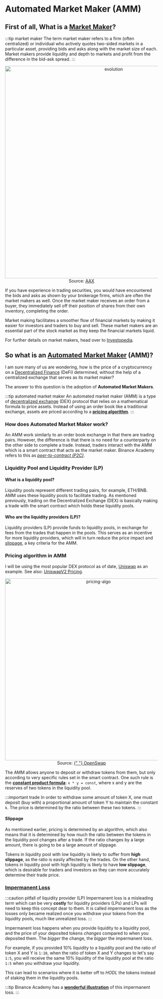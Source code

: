 # Automated Market Maker (AMM)

## First of all, What is a [Market Maker](https://www.investopedia.com/terms/m/marketmaker.asp#:~:text=The%20term%20market%20maker%20refers,in%20the%20bid%2Dask%20spread.)?

:::tip market maker
The term market maker refers to a firm (often centralized) or individual who actively quotes two-sided markets
in a particular asset, providing bids and asks along with the market size of each. Market makers provide liquidity and depth
to markets and profit from the difference in the bid-ask spread.
:::

<div align="center">
  <img
    src="/shaokiat-blog/img/web/marketmaker.jpg"
    alt="evolution"
    width="700"
  />
</div>

<div align="center" width="700" textAlign="left" style={{}}>
  Source:
  <a href="https://blog.aax.com/en/2019/04/25/market-makers/"> AAX</a>
</div>

If you have experience in trading securities, you would have encountered the bids and asks as shown by your brokerage firms,
which are often the market makers as well. Once the market maker receives an order from a buyer, they immediately sell off their
position of shares from their own inventory, completing the order.

Market making facilitates a smoother flow of financial markets by making it easier
for investors and traders to buy and sell. These market makers are an essential part of the stock market as
they keep the financial markets liquid.

For further details on market makers, head over to [Investopedia](https://www.investopedia.com/terms/m/marketmaker.asp#:~:text=The%20term%20market%20maker%20refers,in%20the%20bid%2Dask%20spread.).

## So what is an [Automated Market Maker](https://academy.binance.com/en/articles/what-is-an-automated-market-maker-amm) (AMM)?

I am sure many of us are wondering, how is the price of a cryptocurrency on a [Decentralized Finance](<https://www.investopedia.com/decentralized-finance-defi-5113835#:~:text=Decentralized%20finance%20(DeFi)%20is%20an,to%20those%20used%20by%20cryptocurrencies.&text=It%20eliminates%20the%20fees%20that,keeping%20it%20in%20a%20bank.>)
(DeFi) determined, without the help of a centralized exchange that serves as its market maker?

The answer to this question is the adoption of **Automated Market Makers**.

<!-- not only does it allow trading of cryptocurrencies, but also
the ability to provide liquidity to a [liquidity pool](#liquidity-pool-and-liquidity-provider-lp). This essentially allows anyone to become a market maker on an exchange and earn
fees for providing liquidity. -->

:::tip automated market maker
An automated market maker (AMM) is a type of [decentralized exchange](https://en.wikipedia.org/wiki/Decentralized_exchange) (DEX) protocol that relies on a mathematical formula to price assets.
Instead of using an order book like a traditional exchange, assets are priced according to a [**pricing algorithm**](#pricing-algorithm-in-amm).
:::

### How does Automated Market Maker work?

An AMM work similarly to an order book exchange in that there are trading pairs. However, the difference is that there is no need
for a counterparty on the other side to complete a trade. Instead, traders interact with the AMM which is a smart contract that acts
as the market maker. Binance Academy refers to this as [_peer-to-contract (P2C)_](https://academy.binance.com/en/articles/what-is-an-automated-market-maker-amm).

### Liquidity Pool and Liquidity Provider (LP)

#### What is a liquidity pool?

Liquidity pools represent different trading pairs, for example, ETH/BNB. AMM uses these liquidity pools to facilitate trading. As mentioned previously,
trading on the Decentralized Exchange (DEX) is basically making a trade with the smart contract which holds these liquidity pools.

#### Who are the liquidity providers (LP)?

Liquidity providers (LP) provide funds to liquidity pools, in exchange for fees from the trades that happen in the pools. This serves
as an incentive for more liquidity providers, which will in turn reduce the price impact and [slippage](#slippage), a key criteria for the AMM.

### Pricing algorithm in AMM

I will be using the most popular DEX protocol as of date, [Uniswap](https://uniswap.org/) as an example.
See also: [UniswapV2 Pricing](https://docs.uniswap.org/protocol/V2/concepts/advanced-topics/pricing).

<div align="center">
  <img
    src="/shaokiat-blog/img/web/pricing-algo.png"
    alt="pricing-algo"
    width="600"
  />
</div>
<div align="center" width="700" textAlign="left" style={{}}>
  Source:
  <a href="https://doc.openswap.xyz/support-and-faq/swapping-guide">
    {" "}
    OpenSwap
  </a>
</div>

The AMM allows anyone to deposit or withdraw tokens from them, but only according to very specific rules set in the smart contract.
One such rule is the [**constant product formula**](https://docs.uniswap.org/protocol/V2/concepts/advanced-topics/pricing): `x * y = const`,
where x and y are the reserves of two tokens in the liquidity pool.

:::important trade
In order to withdraw some amount of token X, one must deposit (buy with) a proportional amount of token Y to maintain the constant `k`.
The price is determined by the ratio between these two tokens.
:::

#### Slippage

As mentioned earlier, pricing is determined by an algorithm, which also means that it is determined by how much the ratio between the
tokens in the liquidity pool changes after a trade. If the ratio changes by a large amount, there is going to be a large amount of slippage.

Tokens in liquidity pool with low liquidity is likely to suffer from **high slippage**, as the ratio is easily affected by the trades.
On the other hand, tokens in liquidity pool with high liquidity is likely to have **low slippage**, which is desirable for traders and investors
as they can more accurately determine their trade price.

### [Impermanent Loss](https://academy.binance.com/en/articles/impermanent-loss-explained)

:::caution pitfall of liquidity provider (LP)
Impermanent loss is a misleading term which can be very **costly** for liquidity providers (LPs) and LPs will need to keep this concept
dear to them. It is called impermanent loss as the losses only became realized once you withdraw your tokens from the liquidity pools, much like unrealized loss.
:::

Impermanent loss happens when you provide liquidity to a liquidity pool, and the price of your deposited tokens _changes_ compared to when you
deposited them. The _bigger_ the change, the _bigger_ the impermanent loss.

For example, if you provided 10% liquidity to a liquidity pool and the ratio of token X and Y is `1:10`, when the ratio of token X and Y changes to let's
say `1:5`, you will receive the same 10% liquidity of the liquidity pool at the ratio `1:5` when you withdraw your liquidity.

This can lead to scenarios where it is better off to _HODL_ the tokens instead of staking them in the liquidity pools.

:::tip
Binance Academy has a [**wonderful illustration**](https://academy.binance.com/en/articles/impermanent-loss-explained) of this impermanent loss.
:::
